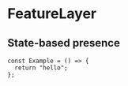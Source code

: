 # FeatureLayer

## State-based presence

```tsx live
const Example = () => {
  return "hello";
};
```
